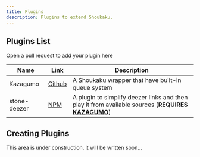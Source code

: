 ```yaml
---
title: Plugins
description: Plugins to extend Shoukaku.
---
```



## Plugins List
Open a pull request to add your plugin here

| Name         | Link                                              | Description                                                                                                                              |
| ------------ | ------------------------------------------------- | ---------------------------------------------------------------------------------------------------------------------------------------- |
| Kazagumo     | [Github](https://github.com/Takiyo0/Kazagumo)     | A Shoukaku wrapper that have built-in queue system                                                                                       |
| stone-deezer | [NPM](https://www.npmjs.com/package/stone-deezer) | A plugin to simplify deezer links and then play it from available sources (**REQUIRES [KAZAGUMO](https://github.com/Takiyo0/Kazagumo)**) |

## Creating Plugins
<Aside type="note" title="Under Construction">
This area is under construction, it will be written soon...
</Aside>
